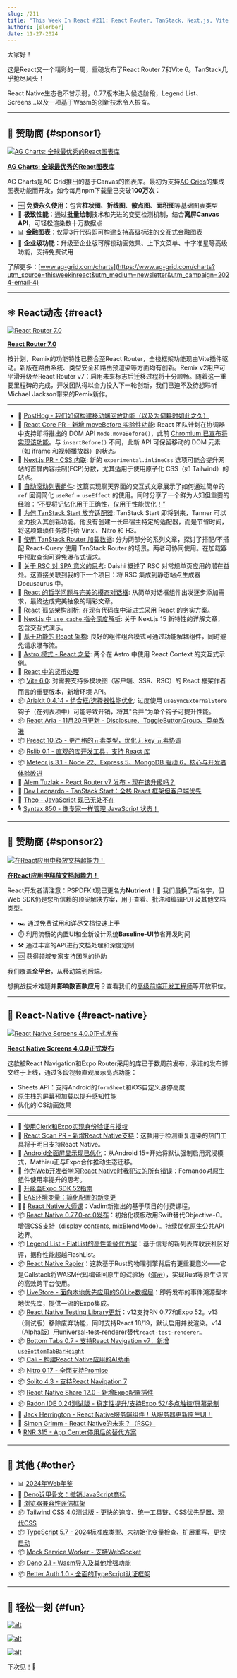 ```yaml
---
slug: /211
title: "This Week In React #211: React Router, TanStack, Next.js, Vite, RSCs, Aria, Rslib, React-Scan, Screens, Edge-to-Edge, RN 0.77 RC, Legend List, Rapier, Testing Library, Bottom Tabs, Cali, Nitro, Solito, Radon, Wasm, Tailwind, TypeScript, Deno..."
authors: [slorber]
date: 11-27-2024
---
```


大家好！

这是React又一个精彩的一周，重磅发布了React Router 7和Vite 6。TanStack几乎抢尽风头！

React Native生态也不甘示弱，0.77版本进入候选阶段，Legend List、Screens...以及一项基于Wasm的创新技术令人振奋。

<!-- truncate -->


<Support />

---

## 💸 赞助商 {#sponsor1}

[![AG Charts: 全球最优秀的React图表库](/emails/issues/205/agcharts.jpg)](https://www.ag-grid.com/charts?utm_source=thisweekinreact&utm_medium=newsletter&utm_campaign=2024-email-4)

**[AG Charts: 全球最优秀的React图表库](https://www.ag-grid.com/charts?utm_source=thisweekinreact&utm_medium=newsletter&utm_campaign=2024-email-4)**

AG Charts是AG Grid推出的基于Canvas的图表库。最初为支持[AG Grids](https://www.ag-grid.com/react-table?utm_source=thisweekinreact&utm_medium=newsletter&utm_campaign=2024-email-4)的集成图表功能而开发，如今每月npm下载量已突破**100万次**：

- 🆓 **免费永久使用**：包含**柱状图**、**折线图**、**散点图**、**面积图**等基础图表类型
- 🚀 **极致性能**：通过**批量绘制**技术和先进的变更检测机制，结合**离屏Canvas API**，可轻松渲染数十万数据点
- 📊 **金融图表**：仅需3行代码即可构建支持高级标注的交互式金融图表
- 🏢 **企业级功能**：升级至企业版可解锁动画效果、上下文菜单、十字准星等高级功能，支持免费试用

了解更多：[www.ag-grid.com/charts](https://www.ag-grid.com/charts?utm_source=thisweekinreact&utm_medium=newsletter&utm_campaign=2024-email-4)

---

## ⚛️ React动态 {#react}

[![React Router 7.0](/emails/issues/211/reactrouter.jpg)](https://remix.run/blog/react-router-v7)

**[React Router 7.0](https://remix.run/blog/react-router-v7)**

按计划，Remix的功能特性已整合至React Router，全栈框架功能现由Vite插件驱动。新版在路由系统、类型安全和路由预渲染等方面均有创新。Remix v2用户可平滑升级至React Router v7：启用未来标志后迁移过程将十分顺畅。随着这一重要里程碑的完成，开发团队得以全力投入下一轮创新，我们已迫不及待想聆听Michael Jackson带来的Remix新作。

---

- 💸 [PostHog - 我们如何构建移动端回放功能（以及为何耗时如此之久）](https://posthog.com/blog/mobile-session-replay?utm_source=twir&utm_campaign=twir)
- 👀 [React Core PR - 新增 moveBefore 实验性功能](https://github.com/facebook/react/pull/31596): React 团队计划在协调器中支持即将推出的 DOM API `Node.moveBefore()`，此前 [Chromium 已宣布将实现该功能](https://bsky.app/profile/did:plc:hxmev3uady7j4litwnr5fzbg/post/3lbcmvgkfw227)。与 `insertBefore()` 不同，此新 API 可保留移动的 DOM 元素（如 iframe 和视频播放器）的状态。
- 👀 [Next.js PR - CSS 内联](https://github.com/vercel/next.js/pull/72195): 新的 `experimental.inlineCss` 选项可能会提升网站的首屏内容绘制(FCP)分数，尤其适用于使用原子化 CSS（如 Tailwind）的站点。
- 📜 [自动滚动列表组件](https://www.nikhilsnayak.dev/blogs/the-auto-scroll-list-component): 这篇实现聊天界面的交互式文章展示了如何通过简单的 `ref` 回调简化 `useRef` + `useEffect` 的使用。同时分享了一个鲜为人知但重要的经验：[“不要将记忆化用于正确性，仅用于性能优化！”](https://bsky.app/profile/gsathya.bsky.social/post/3lbk5putwkc2d)
- 📜 [为何 TanStack Start 放弃适配器](https://tanstack.com/blog/why-tanstack-start-is-ditching-adapters): TanStack Start 即将到来，Tanner 可以全力投入其创新功能。他没有创建一长串宿主特定的适配器，而是节省时间，将这项繁琐任务委托给 Vinxi、Nitro 和 H3。
- 📜 [使用 TanStack Router 加载数据](https://frontendmasters.com/blog/tanstack-router-data-loading-1/): 分为两部分的系列文章，探讨了搭配/不搭配 React-Query 使用 TanStack Router 的场景。两者可协同使用。在加载器中预取查询可避免瀑布式请求。
- 📜 [关于 RSC 对 SPA 意义的思考](https://blog.axlight.com/posts/thoughts-on-what-rsc-means-for-spas/): Daishi 概述了 RSC 对常规单页应用的潜在益处。这直接关联到我的下一个项目：将 RSC 集成到静态站点生成器 Docusaurus 中。
- 📜 [React 的哲学问题与完美的模态对话框](https://www.developerway.com/posts/hard-react-questions-and-modal-dialog): 从简单对话框组件出发逐步添加需求，最终达成完美抽象的精彩文章。
- 📜 [React 孤岛架构剖析](https://swizec.com/blog/the-anatomy-of-a-react-island/): 在现有代码库中渐进式采用 React 的务实方案。
- 📜 [Next.js 中 `use cache` 指令深度解析](https://www.nextjscourse.dev/courses/nextjs-course/use-cache-deep-dive): 关于 Next.js 15 新特性的详解文章，包含交互式演示。
- 📜 [基于功能的 React 架构](https://www.robinwieruch.de/react-feature-architecture/): 良好的组件组合模式可通过功能解耦组件，同时避免请求瀑布流。
- 📜 [Astro 模式 - React 之爱](https://astropatterns.dev/p/react-love/intro-react): 两个在 Astro 中使用 React Context 的交互式示例。
- 📜 [React 中的货币处理](https://www.jacobparis.com/content/currency-handling)
- 📦 [Vite 6.0](https://vite.dev/blog/announcing-vite6.html): 对需要支持多模块图（客户端、SSR、RSC）的 React 框架作者而言的重要版本，新增环境 API。
- 📦 [Ariakit 0.4.14 - 组合框/选择器性能优化](https://newsletter.ariakit.org/p/performance-tailwind-v4-and-more): 过度使用 `useSyncExternalStore` 钩子（在列表项中）可能导致开销，将其"合并"为单个钩子可提升性能。
- 📦 [React Aria - 11月20日更新 - Disclosure、ToggleButtonGroup、菜单改进](https://react-spectrum.adobe.com/releases/2024-11-20.html)
- 📦 [Preact 10.25 - 更严格的元素类型，优化无 key 元素协调](https://github.com/preactjs/preact/releases/tag/10.25.0)
- 📦 [Rslib 0.1 - 直观的库开发工具，支持 React 库](https://lib.rsbuild.dev/guide/solution/react)
- 📦 [Meteor.js 3.1 - Node 22、Express 5、MongoDB 驱动 6，核心与开发者体验改进](https://dev.to/meteor/meteorjs-31-a-new-dawn-for-full-stack-javascript-development-4a13)
- 🎥 [Alem Tuzlak - React Router v7 发布 - 现在该升级吗？](https://www.youtube.com/watch?v=s8H5-CZOlm0)
- 🎥 [Dev Leonardo - TanStack Start：全栈 React 框架但客户端优先](https://www.youtube.com/watch?v=PUf8DzCvrdc)
- 🎥 [Theo - JavaScript 现已无处不在](https://www.youtube.com/watch?v=tQ6fB7WClgw)
- 🎙️ [Syntax 850 - 像专家一样管理 JavaScript 状态！](https://syntax.fm/show/850/manage-state-in-javascript-like-a-pro)

<SubscribeFormEmbed placement="middle" />

---

## 💸 赞助商 {#sponsor2}

[![在React应用中释放文档超能力！](/emails/issues/209/nutrient.jpg)](https://www.nutrient.io/sdk/web)

**[在React应用中释放文档超能力！](https://www.nutrient.io/sdk/web)**

React开发者请注意：PSPDFKit现已更名为**Nutrient**！👋 我们虽换了新名字，但Web SDK仍是您所信赖的顶尖解决方案，用于查看、批注和编辑PDF及其他文档类型。

- 🏎️ 通过免费试用和详尽文档快速上手
- ⏱️ 利用流畅的内置UI和全新设计系统**Baseline-UI**节省开发时间
- 🛠️ 通过丰富的API进行文档处理和深度定制
- 🆘 获得领域专家支持团队的协助

我们覆盖**全平台**，从移动端到后端。

想挑战技术难题并**影响数百款应用**？查看我们的[高级前端开发工程师](https://www.nutrient.io/company/careers/web-frontend)等开放职位。

---

## 📱 React-Native {#react-native}

[![React Native Screens 4.0.0正式发布](/emails/issues/211/screens.jpg)](https://blog.swmansion.com/introducing-react-native-screens-4-0-0-1b833ff98a55)

**[React Native Screens 4.0.0正式发布](https://blog.swmansion.com/introducing-react-native-screens-4-0-0-1b833ff98a55)**

这款被React Navigation和Expo Router采用的库已于数周前发布，承诺的发布博文终于上线，通过多段视频直观展示亮点功能：

- Sheets API：支持Android的`formSheet`和iOS自定义悬停高度
- 原生栈的屏幕预加载以提升感知性能
- 优化的iOS动画效果

---

- 💸 [使用Clerk和Expo实现身份验证与授权](https://go.clerk.com/HueGwuo)
- 👀 [React Scan PR - 新增React Native支持](https://github.com/aidenybai/react-scan/pull/23)：这款用于检测重复渲染的热门工具将于明日支持React Native。
- 📜 [Android全面屏显示现已优化](https://expo.dev/blog/edge-to-edge-display-now-streamlined-for-android)：从Android 15+开始将默认强制启用沉浸模式，Mathieu正与Expo合作推动生态迁移。
- 📜 [作为Web开发者学习React Native时我犯过的所有错误](https://fernandorojo.co/mistakes)：Fernando对原生组件使用率提升的思考。
- 📜 [升级至Expo SDK 52指南](https://expo.dev/blog/upgrading-to-expo-sdk-52)
- 📜 [EAS环境变量：简化配置的新变更](https://expo.dev/blog/environment-variables)
- 🧑‍🎓 [React Native大师课](https://www.notjust.dev/react-native-mastery)：Vadim新推出的基于项目的付费课程。
- 📦 [React Native 0.77.0-rc.0发布](https://github.com/facebook/react-native/releases/tag/v0.77.0-rc.0)：初始化模板改用Swift替代Objective-C。增强CSS支持（display contents, mixBlendMode）。持续优化原生公共API边界。
- 📦 [Legend List - FlatList的高性能替代方案](https://github.com/LegendApp/legend-list)：基于信号的新列表库收获社区好评，据称性能超越FlashList。
- 📦 [React Native Rapier](https://github.com/callstack/react-native-rapier)：这款基于Rust的物理引擎背后有更重要意义——它是Callstack将WASM代码编译回原生的试验场（[演示](https://x.com/rob_pasinski/status/1861077912713318781)），实现Rust等原生语言的高效跨平台使用。
- 📦 [LiveStore - 面向本地优先应用的SQLite数据层](https://expo.dev/blog/local-first-application-development-with-livestore)：即将发布的事件溯源型本地优先库，提供一流的Expo集成。
- 📦 [React Native Testing Library更新](https://github.com/callstack/react-native-testing-library/releases)：v12支持RN 0.77和Expo 52。v13（测试版）移除废弃功能，同时支持React 18/19，默认启用并发渲染。v14（Alpha版）用[universal-test-renderer](https://github.com/mdjastrzebski/universal-test-renderer)替代`react-test-renderer`。
- 📦 [Bottom Tabs 0.7 - 支持React Navigation v7，新增`useBottomTabBarHeight`](https://github.com/okwasniewski/react-native-bottom-tabs/releases/tag/react-native-bottom-tabs%400.7.0)
- 📦 [Cali - 构建React Native应用的AI助手](https://github.com/callstackincubator/cali)
- 📦 [Nitro 0.17 - 全面支持Promise](https://github.com/mrousavy/nitro/releases/tag/v0.17.0)
- 📦 [Solito 4.3 - 支持React Navigation 7](https://github.com/nandorojo/solito/releases/tag/v4.3.0)
- 📦 [React Native Share 12.0 - 新增Expo配置插件](https://github.com/react-native-share/react-native-share/releases/tag/v12.0.0)
- 📦 [Radon IDE 0.24测试版 - 稳定性提升/支持Expo 52/多点触控/屏幕录制](https://github.com/software-mansion/radon-ide/releases/tag/v0.0.24-beta)
- 🎥 [Jack Herrington - React Native服务端组件！从服务器更新原生UI！](https://www.youtube.com/watch?v=RW1SlwBx0hk)
- 🎥 [Simon Grimm - React Native的未来？（RSC）](https://www.youtube.com/watch?v=uLjqKLjE4UE)
- 🎙️ [RNR 315 - App Center停用后的替代方案](https://www.reactnativeradio.com/episodes/rnr-315-what-to-do-without-app-center)

---

## 🔀 其他 {#other}

- 📊 [2024年Web年鉴](https://almanac.httparchive.org/en/2024/)
- 📣 [Deno诉甲骨文：撤销JavaScript商标](https://deno.com/blog/deno-v-oracle)
- 📜 [浏览器兼容性评估框架](https://www.joshwcomeau.com/css/browser-support/)
- 📦 [Tailwind CSS 4.0测试版 - 更快的速度、统一工具链、CSS优先配置、现代CSS](https://tailwindcss.com/blog/tailwindcss-v4-beta)
- 📦 [TypeScript 5.7 - 2024标准库类型、未初始化变量检查、扩展重写、更快启动](https://devblogs.microsoft.com/typescript/announcing-typescript-5-7/)
- 📦 [Mock Service Worker - 支持WebSocket](https://mswjs.io/blog/enter-websockets/)
- 📦 [Deno 2.1 - Wasm导入及其他增强功能](https://deno.com/blog/v2.1)
- 📦 [Better Auth 1.0 - 全面的TypeScript认证框架](https://www.better-auth.com/v1)

---

## 🤭 轻松一刻 {#fun}

[![alt](/emails/issues/211/meme.jpg)](https://x.com/fortysevenfx/status/1850288992559796369)

[![alt](/emails/issues/211/meme2.jpg)](https://bsky.app/profile/did:plc:hxmev3uady7j4litwnr5fzbg/post/3lbtsc6z57s2f)

[![alt](/emails/issues/211/meme3.jpg)](https://x.com/adamwathan/status/1861560244771422692)

下次见！👋
